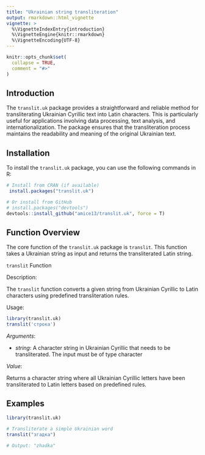 ---
title: "Ukrainian string transliteration"
output: rmarkdown::html_vignette
vignette: >
  %\VignetteIndexEntry{introduction}
  %\VignetteEngine{knitr::rmarkdown}
  %\VignetteEncoding{UTF-8}
---

```{r, include = FALSE}
knitr::opts_chunk$set(
  collapse = TRUE,
  comment = "#>"
)
```

## Introduction

The `translit.uk` package provides a straightforward and reliable method for transliterating Ukrainian Cyrillic text into Latin characters. This is particularly useful for applications involving data processing, text analysis, and internationalization. The package ensures that the transliteration process maintains the readability and meaning of the original Ukrainian text.

## Installation

To install the `translit.uk` package, you can use the following commands in R:

```{r eval = F}
# Install from CRAN (if available)
 install.packages("translit.uk")

# Or install from GitHub
# install.packages("devtools")
devtools::install_github("amice13/translit.uk", force = T)
```

## Function Overview

The core function of the `translit.uk` package is `translit`. This function takes a Ukrainian string as input and returns the transliterated Latin string.

`translit` Function

Description:

The `translit` function converts a given string from Ukrainian Cyrillic to Latin characters using predefined transliteration rules.

Usage:

```{r eval = F}
library(translit.uk)
translit('строка')
```

*Arguments*:

* *string*: A character string in Ukrainian Cyrillic that needs to be transliterated. The input must be of type character

*Value*:

Returns a character string where all Ukrainian Cyrillic letters have been transliterated to Latin letters based on predefined rules.

## Examples

```{r eval = F}
library(translit.uk)

# Transliterate a simple Ukrainian word
translit("згадка")

# Output: "zhadka"
```
